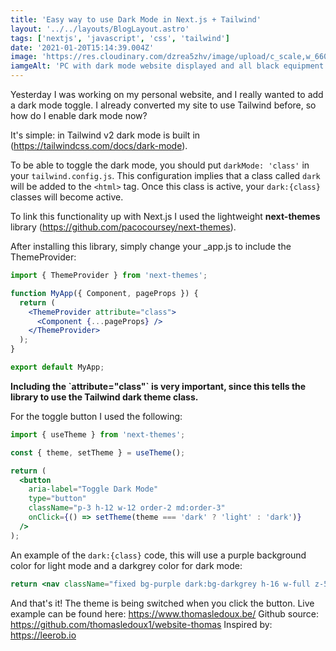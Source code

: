```yaml
---
title: 'Easy way to use Dark Mode in Next.js + Tailwind'
layout: '../../layouts/BlogLayout.astro'
tags: ['nextjs', 'javascript', 'css', 'tailwind']
date: '2021-01-20T15:14:39.004Z'
image: 'https://res.cloudinary.com/dzrea5zhv/image/upload/c_scale,w_660/f_auto/v1675362051/photo-1574081105756-3c8d8ed70198_ne2zqb'
iamgeAlt: 'PC with dark mode website displayed and all black equipment around it'
---
```


Yesterday I was working on my personal website, and I really wanted to add a dark
mode toggle. I already converted my site to use Tailwind before, so how do I enable
dark mode now?

It's simple: in Tailwind v2 dark mode is built in (https://tailwindcss.com/docs/dark-mode).

To be able to toggle the dark mode, you should put `darkMode: 'class'` in your `tailwind.config.js`.
This configuration implies that a class called `dark` will be added to the `<html>` tag.
Once this class is active, your `dark:{class}` classes will become active.

To link this functionality up with Next.js I used the lightweight <b>next-themes</b> library (https://github.com/pacocoursey/next-themes).

After installing this library, simply change your \_app.js to include the ThemeProvider:

```jsx
import { ThemeProvider } from 'next-themes';

function MyApp({ Component, pageProps }) {
  return (
    <ThemeProvider attribute="class">
      <Component {...pageProps} />
    </ThemeProvider>
  );
}

export default MyApp;
```

<b>
  Including the `attribute="class"` is very important, since this tells the
  library to use the Tailwind dark theme class.
</b>

For the toggle button I used the following:

```jsx
import { useTheme } from 'next-themes';

const { theme, setTheme } = useTheme();

return (
  <button
    aria-label="Toggle Dark Mode"
    type="button"
    className="p-3 h-12 w-12 order-2 md:order-3"
    onClick={() => setTheme(theme === 'dark' ? 'light' : 'dark')}
  />
);
```

An example of the `dark:{class}` code, this will use a purple background color for light mode and a darkgrey color for dark mode:

```jsx
return <nav className="fixed bg-purple dark:bg-darkgrey h-16 w-full z-50" />;
```

And that's it! The theme is being switched when you click the button.
Live example can be found here: https://www.thomasledoux.be/
Github source: https://github.com/thomasledoux1/website-thomas
Inspired by: https://leerob.io
